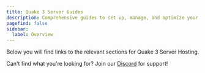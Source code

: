 ```yaml
---
title: Quake 3 Server Guides
description: Comprehensive guides to set up, manage, and optimize your Quake 3 server.
pagefind: false
sidebar:
  label: Overview
---
```




Below you will find links to the relevant sections for Quake 3 Server Hosting.


<DirectoryListing />

Can't find what you're looking for? Join our [Discord](https://discord.gg/FN4XgbAwzr) for support!